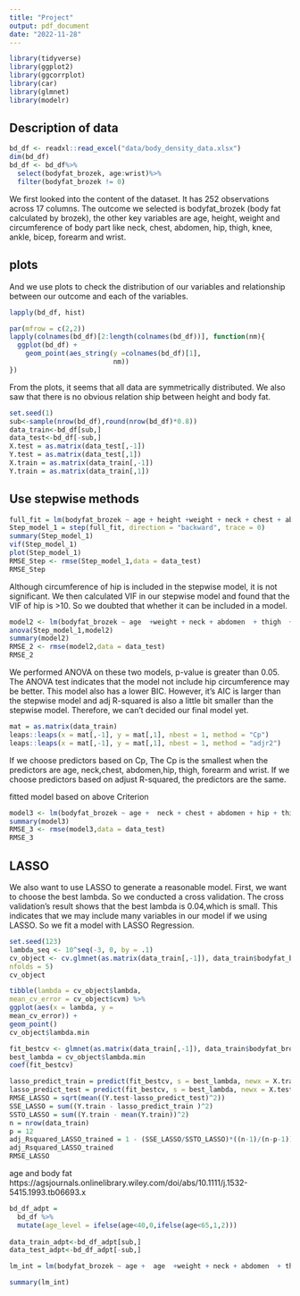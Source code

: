 ```yaml
---
title: "Project"
output: pdf_document
date: "2022-11-28"
---
```


```r
library(tidyverse)
library(ggplot2)
library(ggcorrplot)
library(car)
library(glmnet)
library(modelr)

```

## Description of data

```r
bd_df <- readxl::read_excel("data/body_density_data.xlsx")
dim(bd_df)
bd_df <- bd_df%>%
  select(bodyfat_brozek, age:wrist)%>%
  filter(bodyfat_brozek != 0)
```

We first looked into the content of the dataset. It has 252 observations across 
17 columns. The outcome we selected is bodyfat_brozek (body fat calculated by 
brozek), the other key variables are age, height, weight and circumference of 
body part like neck, chest, abdomen, hip, thigh, knee, ankle, bicep, forearm and wrist.

## plots
And we use plots to check the distribution of our variables and relationship 
between our outcome and each of the variables.

```r
lapply(bd_df, hist)
```


```r
par(mfrow = c(2,2))
lapply(colnames(bd_df)[2:length(colnames(bd_df))], function(nm){
  ggplot(bd_df) +
    geom_point(aes_string(y =colnames(bd_df)[1],
                          nm))
})
```

From the plots, it seems that all data are symmetrically distributed. We also saw that there is no obvious relation ship between height and body fat. 

```r
set.seed(1)
sub<-sample(nrow(bd_df),round(nrow(bd_df)*0.8))
data_train<-bd_df[sub,]
data_test<-bd_df[-sub,]
X.test = as.matrix(data_test[,-1]) 
Y.test = as.matrix(data_test[,1])
X.train = as.matrix(data_train[,-1]) 
Y.train = as.matrix(data_train[,1])
```

## Use stepwise methods
```r
full_fit = lm(bodyfat_brozek ~ age + height +weight + neck + chest + abdomen + hip + thigh + knee + ankle + bicep +forearm + wrist, data = data_train)
Step_model_1 = step(full_fit, direction = "backward", trace = 0)
summary(Step_model_1)
vif(Step_model_1)
plot(Step_model_1)
RMSE_Step <- rmse(Step_model_1,data = data_test)
RMSE_Step


```
Although circumference of hip is included in the stepwise model, it is not significant. We then calculated VIF in our stepwise model and found that the VIF of hip is >10. So we doubted that whether it can be included in a model.

```r
model2 <- lm(bodyfat_brozek ~ age  +weight + neck + abdomen  + thigh  +forearm + wrist, data = data_train)
anova(Step_model_1,model2)
summary(model2)
RMSE_2 <- rmse(model2,data = data_test)
RMSE_2
```

We performed ANOVA on these two models, p-value is greater than 0.05. The ANOVA test indicates that the model not include hip circumference may be better. This model also has a lower BIC. However, it's AIC is larger than the stepwise model and adj R-squared is also a little bit smaller than the stepwise model. Therefore, we can't decided our final model yet.

```r
mat = as.matrix(data_train)
leaps::leaps(x = mat[,-1], y = mat[,1], nbest = 1, method = "Cp")
leaps::leaps(x = mat[,-1], y = mat[,1], nbest = 1, method = "adjr2")
```

If we choose predictors based on Cp, The Cp is the smallest when the predictors are age, neck,chest, abdomen,hip, thigh, forearm and wrist. If we choose predictors based on adjust R-squared, the predictors are the same.

fitted model based on above Criterion
```r
model3 <- lm(bodyfat_brozek ~ age +  neck + chest + abdomen + hip + thigh  +forearm + wrist, data = data_train)
summary(model3)
RMSE_3 <- rmse(model3,data = data_test)
RMSE_3
```



## LASSO
We also want to use LASSO to generate a reasonable model. First, we want to 
choose the best lambda. So we conducted a cross validation. The cross 
validation's result shows that the best lambda is 0.04,which is small. 
This indicates that we may include many variables in our model if we using LASSO. 
So we fit a model with LASSO Regression.  
```r
set.seed(123)
lambda_seq <- 10^seq(-3, 0, by = .1)
cv_object <- cv.glmnet(as.matrix(data_train[,-1]), data_train$bodyfat_brozek, lambda = lambda_seq, 
nfolds = 5)
cv_object

tibble(lambda = cv_object$lambda,
mean_cv_error = cv_object$cvm) %>%
ggplot(aes(x = lambda, y = 
mean_cv_error)) +
geom_point()
cv_object$lambda.min
```

```r
fit_bestcv <- glmnet(as.matrix(data_train[,-1]), data_train$bodyfat_brozek, lambda = cv_object$lambda.min)
best_lambda = cv_object$lambda.min
coef(fit_bestcv)
```

```r
lasso_predict_train = predict(fit_bestcv, s = best_lambda, newx = X.train)
lasso_predict_test = predict(fit_bestcv, s = best_lambda, newx = X.test)
RMSE_LASSO = sqrt(mean((Y.test-lasso_predict_test)^2))
SSE_LASSO = sum((Y.train - lasso_predict_train )^2)
SSTO_LASSO = sum((Y.train - mean(Y.train))^2)
n = nrow(data_train)
p = 12
adj_Rsquared_LASSO_trained = 1 - (SSE_LASSO/SSTO_LASSO)*((n-1)/(n-p-1))
adj_Rsquared_LASSO_trained
RMSE_LASSO
```





age and body fat
https://agsjournals.onlinelibrary.wiley.com/doi/abs/10.1111/j.1532-5415.1993.tb06693.x

```r
bd_df_adpt = 
  bd_df %>% 
  mutate(age_level = ifelse(age<40,0,ifelse(age<65,1,2)))
  
data_train_adpt<-bd_df_adpt[sub,]
data_test_adpt<-bd_df_adpt[-sub,]

lm_int = lm(bodyfat_brozek ~ age +  age  +weight + neck + abdomen  + thigh  +forearm + wrist+neck:age_level + chest:age_level + abdomen:age_level + hip:age_level + thigh:age_level  +forearm:age_level + wrist:age_level, data = data_train_adpt)

summary(lm_int)

```






